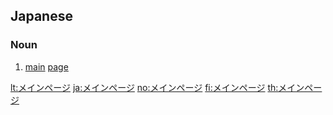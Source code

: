 ==Japanese==

===Noun===
{{ja-noun|ka|rom=meinpēji|hidx=めいんぺえじ}}

# [[main]] [[page]]

[[lt:メインページ]]
[[ja:メインページ]]
[[no:メインページ]]
[[fi:メインページ]]
[[th:メインページ]]